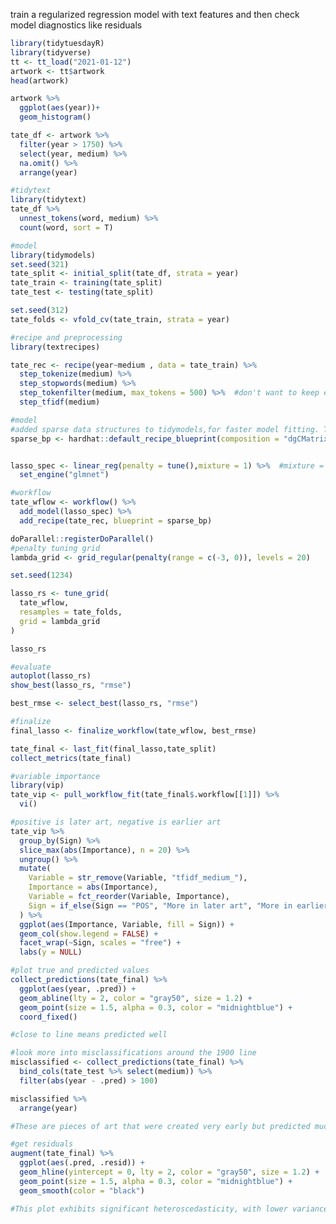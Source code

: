 train a regularized regression model with text features and then check model diagnostics like residuals

```r
library(tidytuesdayR)
library(tidyverse)
tt <- tt_load("2021-01-12")
artwork <- tt$artwork
head(artwork)

```

```r
artwork %>% 
  ggplot(aes(year))+
  geom_histogram()

tate_df <- artwork %>% 
  filter(year > 1750) %>% 
  select(year, medium) %>% 
  na.omit() %>% 
  arrange(year)
```

```r
#tidytext
library(tidytext)
tate_df %>% 
  unnest_tokens(word, medium) %>% 
  count(word, sort = T) 
```

```r
#model
library(tidymodels)
set.seed(321)
tate_split <- initial_split(tate_df, strata = year) 
tate_train <- training(tate_split)
tate_test <- testing(tate_split)

set.seed(312)
tate_folds <- vfold_cv(tate_train, strata = year)

```

```r
#recipe and preprocessing
library(textrecipes)

tate_rec <- recipe(year~medium , data = tate_train) %>% 
  step_tokenize(medium) %>% 
  step_stopwords(medium) %>% 
  step_tokenfilter(medium, max_tokens = 500) %>%  #don't want to keep every single word (each is a feature)
  step_tfidf(medium)

```

```r
#model
#added sparse data structures to tidymodels,for faster model fitting. To use the sparse data structure, create a hardhat blueprint with composition = "dgCMatrix".
sparse_bp <- hardhat::default_recipe_blueprint(composition = "dgCMatrix")


lasso_spec <- linear_reg(penalty = tune(),mixture = 1) %>%  #mixture = 1 is lasso and will bring terms to 0, so words that we don't want will be discarded
  set_engine("glmnet")

#workflow
tate_wflow <- workflow() %>% 
  add_model(lasso_spec) %>% 
  add_recipe(tate_rec, blueprint = sparse_bp)
```

```r
doParallel::registerDoParallel()
#penalty tuning grid
lambda_grid <- grid_regular(penalty(range = c(-3, 0)), levels = 20)

set.seed(1234)

lasso_rs <- tune_grid(
  tate_wflow,
  resamples = tate_folds,
  grid = lambda_grid
)

lasso_rs


```

```r
#evaluate 
autoplot(lasso_rs)
show_best(lasso_rs, "rmse")

best_rmse <- select_best(lasso_rs, "rmse")
```

```r
#finalize
final_lasso <- finalize_workflow(tate_wflow, best_rmse)

tate_final <- last_fit(final_lasso,tate_split)
collect_metrics(tate_final)
```

```r
#variable importance
library(vip)
tate_vip <- pull_workflow_fit(tate_final$.workflow[[1]]) %>%
  vi()

#positive is later art, negative is earlier art
tate_vip %>%
  group_by(Sign) %>%
  slice_max(abs(Importance), n = 20) %>%
  ungroup() %>%
  mutate(
    Variable = str_remove(Variable, "tfidf_medium_"),
    Importance = abs(Importance),
    Variable = fct_reorder(Variable, Importance),
    Sign = if_else(Sign == "POS", "More in later art", "More in earlier art")
  ) %>%
  ggplot(aes(Importance, Variable, fill = Sign)) +
  geom_col(show.legend = FALSE) +
  facet_wrap(~Sign, scales = "free") +
  labs(y = NULL)


```

```r
#plot true and predicted values
collect_predictions(tate_final) %>%
  ggplot(aes(year, .pred)) +
  geom_abline(lty = 2, color = "gray50", size = 1.2) +
  geom_point(size = 1.5, alpha = 0.3, color = "midnightblue") +
  coord_fixed()

#close to line means predicted well
```

```r
#look more into misclassifications around the 1900 line
misclassified <- collect_predictions(tate_final) %>%
  bind_cols(tate_test %>% select(medium)) %>%
  filter(abs(year - .pred) > 100)

misclassified %>%
  arrange(year)

#These are pieces of art that were created very early but predicted much later. In fact, notice that “Oil paint on canvas” also predicts to 1898; that is about the mean or median of this whole dataset, that was one of the most common media, and this is how a linear model works!

```

```r
#get residuals
augment(tate_final) %>%
  ggplot(aes(.pred, .resid)) +
  geom_hline(yintercept = 0, lty = 2, color = "gray50", size = 1.2) +
  geom_point(size = 1.5, alpha = 0.3, color = "midnightblue") +
  geom_smooth(color = "black")

#This plot exhibits significant heteroscedasticity, with lower variance for recent artwork and higher variance for older artwork. If the model predicts a recent year, we can be more confident that it is right than if the model predicts an older year, and there is basically no time information in the fact that an artwork was created with a medium like oil on canvas. So is this model bad and not useful? I’d say it’s not great, for most goals I can think of, but it’s interesting to notice how much we can learn about our data even from such a model.
```












